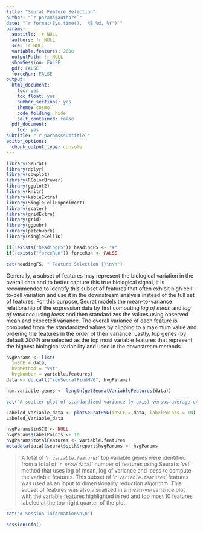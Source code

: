 ```yaml
---
title: "Seurat Feature Selection"
author: "`r params$authors`"
date: "`r format(Sys.time(), '%B %d, %Y')`"
params:
  subtitle: !r NULL
  authors: !r NULL
  sce: !r NULL
  variable.features: 2000
  outputPath: !r NULL
  showSession: FALSE
  pdf: FALSE
  forceRun: FALSE
output:
  html_document:
    toc: yes
    toc_float: yes
    number_sections: yes
    theme: cosmo
    code_folding: hide
    self_contained: false
  pdf_document:
    toc: yes
subtitle: "`r params$subtitle`"
editor_options:
  chunk_output_type: console
---
```

```r
library(Seurat)
library(dplyr)
library(cowplot)
library(RColorBrewer)
library(ggplot2)
library(knitr)
library(kableExtra)
library(SingleCellExperiment)
library(scater)
library(gridExtra)
library(grid)
library(ggpubr)
library(patchwork)
library(singleCellTK)
```

```r
if(!exists("headingFS")) headingFS <- "#"
if(!exists("forceRun")) forceRun <- FALSE
```

```r
cat(headingFS, " Feature Selection {}\n\n")
```

Generally, a subset of features may represent the biological variation in the overall data and to better capture this true biological signal, it is recommended to identify this subset of features that often exhibit high cell-to-cell variation and use it in the downstream analysis instead of the full set of features. For this purpose, Seurat models the mean-to-variance relationship of the expression data by first computing *log of mean* and *log of variance* using *loess* and then standardizes the values using observed mean and expected variance. The overall variance of each feature is computed from the standardized values by clipping to a maximum value and ordering the features in the order of their variance. Lastly, top genes (by default *2000*) are selected as the top most variable features that represent the highest biological variability and used in the downstream methods.

```r
hvgParams <- list(
  inSCE = data,
  hvgMethod = "vst", 
  hvgNumber = variable.features)
data <- do.call("runSeuratFindHVG", hvgParams)

```

```r
num.variable.genes <- length(getSeuratVariableFeatures(data))
```

```r
cat("A scatter plot of standardized variance (y-axis) versus average expression (x-axis) for each of the gene is visualized below. Top 10 most variable genes are labeled with their gene symbols and the points (genes) highlighted in red are considered as highly variable genes.")
```

```r
Labeled_Variable_data <- plotSeuratHVG(inSCE = data, labelPoints = 10)
Labeled_Variable_data
```

```r
hvgParams$inSCE <- NULL
hvgParams$labelPoints <- 10
hvgParams$totalFeatures <- variable.features
metadata(data)$seurat$sctk$report$hvgParams <- hvgParams
```

> A total of '*`r variable.features`*' top variable genes were identified from a total of '*`r nrow(data)`*' number of features using Seurat's '*vst*' method that uses log of mean, log of variance and loess to compute the variable features. This subset of '*`r variable.features`*' features was used as an input to dimensionality reduction algorithm. This subset of features was also visualized in a mean-vs-variance plot with the variable features highlighted in red and top most 10 features labeled at the top-right quarter of the plot. 

```r
cat("# Session Information\n\n")
```

```r
sessionInfo()
```
